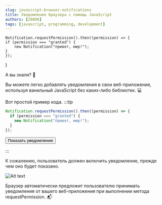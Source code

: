```yaml
---
slug: javascript-browser-notifications
title: Уведомления браузера с помощь JavaScript
authors: [200OK]
tags: [javascript, programming, development]
---
```


    Notification.requestPermission().then((permission) => {
    if (permission === "granted") {
        new Notification("привет, мир!");
    }
    }); 
}

А вы знали? 📢

Вы можете легко добавлять уведомления в свои веб-приложения, используя ванильный JavaScript без каких-либо библиотек. 💻

Вот простой пример кода.
:::tip

```js
Notification.requestPermission().then((permission) => {
  if (permission === "granted") {
    new Notification("привет, мир!");
  }
});
```

<button onClick={handleClick}>Показать уведомление</button>

:::

К сожалению, пользователь должен включить уведомление, прежде чем оно будет показано.

![Alt text](./notification-alert.png)

Браузер автоматически предложит пользователю принимать уведомления от вашего веб-приложения при выполнении метода requestPermission. 📬
